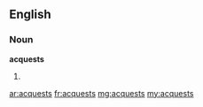==English==

===Noun===
'''acquests'''

# {{plural of|[[acquest]]}}

[[ar:acquests]]
[[fr:acquests]]
[[mg:acquests]]
[[my:acquests]]